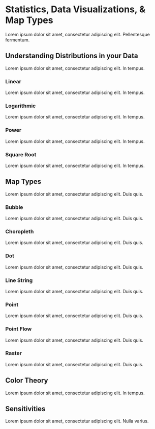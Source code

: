 # Statistics, Data Visualizations, & Map Types {#statistics-data-visualizations-map-types}

Lorem ipsum dolor sit amet, consectetur adipiscing elit. Pellentesque fermentum.

## Understanding Distributions in your Data

Lorem ipsum dolor sit amet, consectetur adipiscing elit. In tempus.

### Linear {-}

Lorem ipsum dolor sit amet, consectetur adipiscing elit. In tempus.

### Logarithmic {-}

Lorem ipsum dolor sit amet, consectetur adipiscing elit. In tempus.

### Power {-}

Lorem ipsum dolor sit amet, consectetur adipiscing elit. In tempus.

### Square Root {-}

Lorem ipsum dolor sit amet, consectetur adipiscing elit. In tempus.

## Map Types

Lorem ipsum dolor sit amet, consectetur adipiscing elit. Duis quis.

### Bubble {-}

Lorem ipsum dolor sit amet, consectetur adipiscing elit. Duis quis.

### Choropleth

Lorem ipsum dolor sit amet, consectetur adipiscing elit. Duis quis.

### Dot {-}

Lorem ipsum dolor sit amet, consectetur adipiscing elit. Duis quis.

### Line String {-}

Lorem ipsum dolor sit amet, consectetur adipiscing elit. Duis quis.

### Point {-}

Lorem ipsum dolor sit amet, consectetur adipiscing elit. Duis quis.

### Point Flow {-}

Lorem ipsum dolor sit amet, consectetur adipiscing elit. Duis quis.

### Raster {-}

Lorem ipsum dolor sit amet, consectetur adipiscing elit. Duis quis.

## Color Theory

Lorem ipsum dolor sit amet, consectetur adipiscing elit. In tempus.

## Sensitivities

Lorem ipsum dolor sit amet, consectetur adipiscing elit. Nulla varius.
